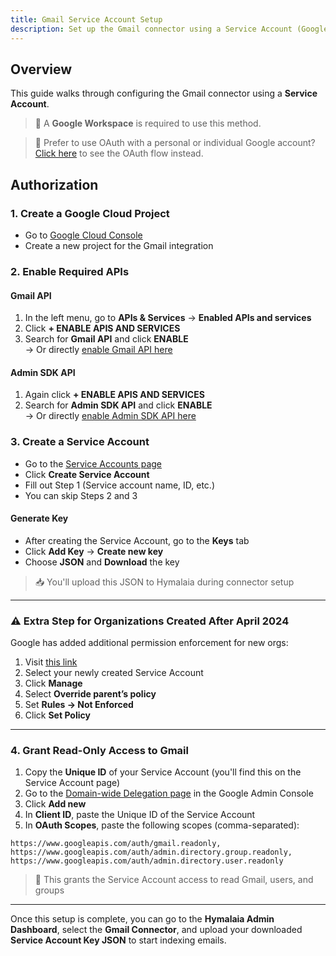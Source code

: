 ```yaml
---
title: Gmail Service Account Setup
description: Set up the Gmail connector using a Service Account (Google Workspace only)
---
```


## Overview

This guide walks through configuring the Gmail connector using a **Service Account**.  
> 🏢 A **Google Workspace** is required to use this method.

> 🙋 Prefer to use OAuth with a personal or individual Google account? [Click here](#gmail-oauth-setup) to see the OAuth flow instead.

## Authorization

### 1. Create a Google Cloud Project

- Go to [Google Cloud Console](https://console.cloud.google.com/projectcreate)
- Create a new project for the Gmail integration

### 2. Enable Required APIs

#### Gmail API

1. In the left menu, go to **APIs & Services** → **Enabled APIs and services**
2. Click **+ ENABLE APIS AND SERVICES**
3. Search for **Gmail API** and click **ENABLE**  
   → Or directly [enable Gmail API here](https://console.cloud.google.com/apis/library/gmail.googleapis.com)

#### Admin SDK API

1. Again click **+ ENABLE APIS AND SERVICES**
2. Search for **Admin SDK API** and click **ENABLE**  
   → Or directly [enable Admin SDK API here](https://console.cloud.google.com/apis/library/admin.googleapis.com)

### 3. Create a Service Account

- Go to the [Service Accounts page](https://console.cloud.google.com/iam-admin/serviceaccounts)
- Click **Create Service Account**
- Fill out Step 1 (Service account name, ID, etc.)
- You can skip Steps 2 and 3

#### Generate Key

- After creating the Service Account, go to the **Keys** tab
- Click **Add Key** → **Create new key**
- Choose **JSON** and **Download** the key  
> 📥 You'll upload this JSON to Hymalaia during connector setup

---

### ⚠️ Extra Step for Organizations Created After April 2024

Google has added additional permission enforcement for new orgs:

1. Visit [this link](https://admin.google.com/ac/owl/domainwidedelegation)
2. Select your newly created Service Account
3. Click **Manage**
4. Select **Override parent’s policy**
5. Set **Rules → Not Enforced**
6. Click **Set Policy**

---

### 4. Grant Read-Only Access to Gmail

1. Copy the **Unique ID** of your Service Account (you'll find this on the Service Account page)
2. Go to the [Domain-wide Delegation page](https://admin.google.com/ac/owl/domainwidedelegation) in the Google Admin Console
3. Click **Add new**
4. In **Client ID**, paste the Unique ID of the Service Account
5. In **OAuth Scopes**, paste the following scopes (comma-separated):

```text
https://www.googleapis.com/auth/gmail.readonly,
https://www.googleapis.com/auth/admin.directory.group.readonly,
https://www.googleapis.com/auth/admin.directory.user.readonly
```

> 🔐 This grants the Service Account access to read Gmail, users, and groups

---

Once this setup is complete, you can go to the **Hymalaia Admin Dashboard**, select the **Gmail Connector**, and upload your downloaded **Service Account Key JSON** to start indexing emails.
